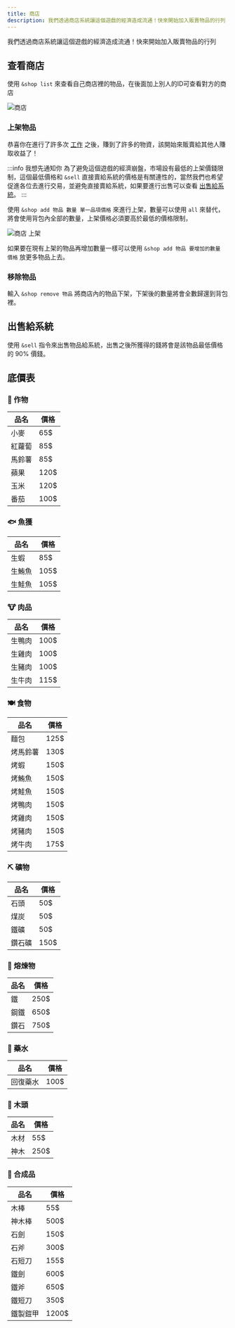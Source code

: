 ```yaml
---
title: 商店
description: 我們透過商店系統讓這個遊戲的經濟造成流通！快來開始加入販賣物品的行列
---
```



我們透過商店系統讓這個遊戲的經濟造成流通！快來開始加入販賣物品的行列

## 查看商店

使用 `&shop list` 來查看自己商店裡的物品，在後面加上別人的ID可查看對方的商店

![商店](/img/docs/rpg/shop/shop.png)

### 上架物品

<Adsense/>

恭喜你在進行了許多次 [工作](/docs/rpg/jobs/) 之後，賺到了許多的物資，該開始來販賣給其他人賺取收益了！

:::info 我想先通知你
為了避免這個遊戲的經濟崩盤，市場設有最低的上架價錢限制，這個最低價格和 `&sell` 直接賣給系統的價格是有關連性的，當然我們也希望促進各位去進行交易，並避免直接賣給系統，如果要進行出售可以查看 [出售給系統](#出售給系統)。
:::

使用 `&shop add 物品 數量 單一品項價格` 來進行上架，數量可以使用 `all` 來替代，將會使用背包內全部的數量，上架價格必須要高於最低的價格限制，

![商店 上架](/img/docs/rpg/shop/shop-add.png)

如果要在現有上架的物品再增加數量一樣可以使用 `&shop add 物品 要增加的數量 價格` 放更多物品上去。

### 移除物品

輸入 `&shop remove 物品` 將商店內的物品下架，下架後的數量將會全數歸還到背包裡。

## 出售給系統

使用 `&sell` 指令來出售物品給系統，出售之後所獲得的錢將會是該物品最低價格的 90% 價錢。

## 底價表

### 🌾 作物

| 品名 | 價格 |
|---------------------|------------------------|
| 小麥 | 65$ |
| 紅蘿蔔 | 85$ |
| 馬鈴薯 | 85$ |
| 蘋果 | 120$ |
| 玉米 | 120$ |
| 番茄 | 100$ |

### 🐟 魚獲

| 品名 | 價格 |
|---------------------|------------------------|
| 生蝦 | 85$ |
| 生鮪魚 | 105$ |
| 生鮭魚 | 105$ |

### 🐮 肉品

| 品名 | 價格 |
|---------------------|------------------------|
| 生鴨肉 | 100$ |
| 生雞肉 | 100$ |
| 生豬肉 | 100$ |
| 生牛肉 | 115$ |

### 🍽️ 食物

| 品名 | 價格 |
|---------------------|------------------------|
| 麵包 | 125$ |
| 烤馬鈴薯 | 130$ |
| 烤蝦 | 150$ |
| 烤鮪魚 | 150$ |
| 烤鮭魚 | 150$ |
| 烤鴨肉 | 150$ |
| 烤雞肉 | 150$ |
| 烤豬肉 | 150$ |
| 烤牛肉 | 175$ |

### ⛏️ 礦物

| 品名 | 價格 |
|---------------------|------------------------|
| 石頭 | 50$ |
| 煤炭 | 50$ |
| 鐵礦 | 50$ |
| 鑽石礦 | 150$ |

### 💎 熔煉物

| 品名 | 價格 |
|---------------------|------------------------|
| 鐵 | 250$ |
| 鋼鐵 | 650$ |
| 鑽石 | 750$ |

### 🧪 藥水

| 品名 | 價格 |
|---------------------|------------------------|
| 回復藥水 | 100$ |

### 🌲 木頭

| 品名 | 價格 |
|---------------------|------------------------|
| 木材 | 55$ |
| 神木 | 250$ |

### 🧰 合成品

| 品名 | 價格 |
|---------------------|------------------------|
| 木棒 | 55$ |
| 神木棒 | 500$ |
| 石劍 | 150$ |
| 石斧 | 300$ |
| 石短刀 | 155$ |
| 鐵劍 | 600$ |
| 鐵斧 | 650$ |
| 鐵短刀 | 350$ |
| 鐵製鎧甲 | 1200$ |

<Adsense/>
